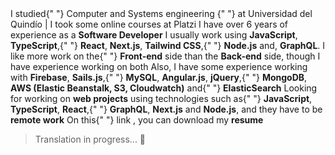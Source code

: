 <TextWithEmoji emoji="📚">
  I studied{" "}
  <Link href="https://www.uniquindio.edu.co/programas/publicaciones/271/ingenieria-de-sistemas-y-computacion">
    Computer and Systems engineering
  </Link>{" "}
  at <Link href="https://www.uniquindio.edu.co">Universidad del Quindío</Link> | I took some online
  courses at <Link href="https://platzi.com/p/diegofrayo/">Platzi</Link>
</TextWithEmoji>
<TextWithEmoji emoji="👨‍💻">
  I have over 6 years of experience as a <strong>Software Developer</strong>
</TextWithEmoji>
<TextWithEmoji emoji="🛠️">
  I usually work using <strong>JavaScript</strong>, <strong>TypeScript</strong>,{" "}
  <strong>React</strong>, <strong>Next.js</strong>, <strong>Tailwind CSS</strong>,{" "}
  <strong>Node.js</strong> and, <strong>GraphQL</strong>. I like more work on the{" "}
  <strong>Front-end</strong> side than the <strong>Back-end</strong> side, though I have experience
  working on both
</TextWithEmoji>
<TextWithEmoji emoji="🤓">
  Also, I have some experience working with <strong>Firebase</strong>, <strong>Sails.js</strong>,{" "}
  <strong>MySQL</strong>, <strong>Angular.js</strong>, <strong>jQuery</strong>,{" "}
  <strong>MongoDB</strong>, <strong>AWS (Elastic Beanstalk, S3, Cloudwatch)</strong> and{" "}
  <strong>ElasticSearch</strong>
</TextWithEmoji>
<TextWithEmoji emoji="🔍">
  Looking for working on <strong>web projects</strong> using technologies such as{" "}
  <strong>JavaScript</strong>, <strong>TypeScript</strong>, <strong>React</strong>,{" "}
  <strong>GraphQL</strong>, <strong>Next.js</strong> and <strong>Node.js</strong>, and they have to
  be <strong>remote work</strong>
</TextWithEmoji>
<TextWithEmoji emoji="🗒️">
  On this{" "}
  <Link href="https://drive.google.com/file/d/1julNph_rLtDASwn6LPCrz3ZU7BwOqObJ/view?usp=sharing">
    link
  </Link>
  , you can download my <strong>resume</strong>
</TextWithEmoji>

<Space size={5} />

> Translation in progress... 🚧
